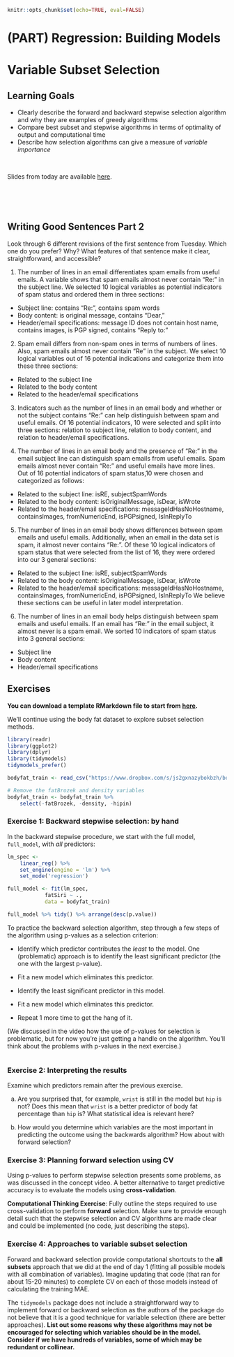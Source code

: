 ```r
knitr::opts_chunk$set(echo=TRUE, eval=FALSE)
```

# (PART) Regression: Building Models {-}

# Variable Subset Selection

## Learning Goals {-}

- Clearly describe the forward and backward stepwise selection algorithm and why they are examples of greedy algorithms
- Compare best subset and stepwise algorithms in terms of optimality of output and computational time
- Describe how selection algorithms can give a measure of *variable importance*

<br>

Slides from today are available [here](https://docs.google.com/presentation/d/1JlG8pOTx7qtLb9smbPjP4ETysLmSg1-k7E8iFJ89ip0/edit?usp=sharing).

<br><br><br>

## Writing Good Sentences Part 2 {-}

Look through 6 different revisions of the first sentence from Tuesday. Which one do you prefer? Why? What features of that sentence make it clear, straightforward, and accessible?

1. The number of lines in an email differentiates spam emails from useful emails. A variable shows that spam emails almost never contain "Re:" in the subject line. We selected 10 logical variables as potential indicators of spam status and ordered them in three sections:
- Subject line: contains "Re:", contains spam words
- Body content: is original message, contains "Dear," 
- Header/email specifications: message ID does not contain host name, contains images, is PGP signed, contains "Reply to:"

2. Spam email differs from non-spam ones in terms of numbers of lines. Also, spam emails almost never contain "Re" in the subject. We select 10 logical variables out of 16 potential indications and categorize them into these three sections: 
- Related to the subject line
- Related to the body content
- Related to the header/email specifications

3. Indicators such as the number of lines in an email body and whether or not the subject contains "Re:" can help distinguish between spam and useful emails. Of 16 potential indicators, 10 were selected and split into three sections: relation to subject line, relation to body content, and relation to header/email specifications.

4. The number of lines in an email body and the presence of  "Re:" in the email subject line can distinguish spam emails from useful emails. Spam emails almost never contain "Re:" and useful emails have more lines. Out of 16 potential indicators of spam status,10 were chosen and categorized as follows: 
- Related to the subject line: isRE, subjectSpamWords
- Related to the body content: isOriginalMessage, isDear, isWrote
- Related to the header/email specifications: messageIdHasNoHostname, containsImages, fromNumericEnd, isPGPsigned, IsInReplyTo

5. The number of lines in an email body shows differences between spam emails and useful emails. Additionally, when an email in the data set is spam, it almost never contains "Re:". Of these 10 logical indicators of spam status that were selected from the list of 16, they were ordered into our 3 general sections:
- Related to the subject line: isRE, subjectSpamWords
- Related to the body content: isOriginalMessage, isDear, isWrote
- Related to the header/email specifications: messageIdHasNoHostname, containsImages, fromNumericEnd, isPGPsigned, IsInReplyTo
We believe these sections can be useful in later model interpretation. 

6. The number of lines in an email body helps distinguish between spam emails and useful emails. If an email has "Re:" in the email subject, it almost never is a spam email. We sorted 10 indicators of spam status into 3 general sections: 
- Subject line
- Body content
- Header/email specifications 





## Exercises {-}

**You can download a template RMarkdown file to start from [here](template_rmds/05-subset-selection.Rmd).**

We'll continue using the body fat dataset to explore subset selection methods.

```r
library(readr)
library(ggplot2)
library(dplyr)
library(tidymodels)
tidymodels_prefer()

bodyfat_train <- read_csv("https://www.dropbox.com/s/js2gxnazybokbzh/bodyfat_train.csv?dl=1")

# Remove the fatBrozek and density variables
bodyfat_train <- bodyfat_train %>%
    select(-fatBrozek, -density, -hipin)
```


### Exercise 1: Backward stepwise selection: by hand {-}

In the backward stepwise procedure, we start with the full model, `full_model`, with *all* predictors:

```r
lm_spec <-
    linear_reg() %>% 
    set_engine(engine = 'lm') %>% 
    set_mode('regression')

full_model <- fit(lm_spec,
            fatSiri ~ .,
            data = bodyfat_train) 

full_model %>% tidy() %>% arrange(desc(p.value))
```

To practice the backward selection algorithm, step through a few steps of the algorithm using p-values as a selection criterion:

- Identify which predictor contributes the *least* to the model. One (problematic) approach is to identify the least significant predictor (the one with the largest p-value).

- Fit a new model which eliminates this predictor.

- Identify the least significant predictor in this model.    

- Fit a new model which eliminates this predictor.

- Repeat 1 more time to get the hang of it.

(We discussed in the video how the use of p-values for selection is problematic, but for now you're just getting a handle on the algorithm. You'll think about the problems with p-values in the next exercise.)

```r

```

### Exercise 2: Interpreting the results {-}

Examine which predictors remain after the previous exercise. 

a. Are you surprised that, for example, `wrist` is still in the model but `hip` is not? Does this mean that `wrist` is a better predictor of body fat percentage than `hip` is? What statistical idea is relevant here?

b. How would you determine which variables are the most important in predicting the outcome using the backwards algorithm? How about with forward selection?

### Exercise 3: Planning forward selection using CV {-}

Using p-values to perform stepwise selection presents some problems, as was discussed in the concept video. A better alternative to target predictive accuracy is to evaluate the models using **cross-validation**.

**Computational Thinking Exercise**: Fully outline the steps required to use cross-validation to perform **forward** selection. Make sure to provide enough detail such that the stepwise selection and CV algorithms are made clear and could be implemented (no code, just describing the steps).


### Exercise 4: Approaches to variable subset selection {-}

Forward and backward selection provide computational shortcuts to the **all subsets** approach that we did at the end of day 1 (fitting all possible models with all combination of variables).  Imagine updating that code (that ran for about 15-20 minutes) to complete CV on each of those models instead of calculating the training MAE. 

The `tidymodels` package does not include a straightforward way to implement forward or backward selection as the authors of the package do not believe that it is a good technique for variable selection (there are better approaches). **List out some reasons why these algorithms may not be encouraged for selecting which variables should be in the model. Consider if we have hundreds of variables, some of which may be redundant or collinear.** 

